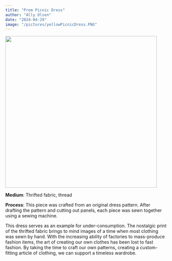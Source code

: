 ```yaml
---
title: "Prom Picnic Dress"
author: "Ally Olsen"
date: "2024-04-29"
image: "/pictures/yellowPicnicDress.PNG"
---
```


![](/pictures/yellowPicnicDress.PNG){width="473"}

**Medium**: Thrifted fabric, thread

**Process**: This piece was crafted from an original dress pattern. After drafting the pattern and cutting out panels, each piece was sewn together using a sewing machine.

This dress serves as an example for under-consumption. The nostalgic print of the thrifted fabric brings to mind images of a time when most clothing was sewn by hand. With the increasing ability of factories to mass-produce fashion items, the art of creating our own clothes has been lost to fast fashion. By taking the time to craft our own patterns, creating a custom-fitting article of clothing, we can support a timeless wardrobe.
